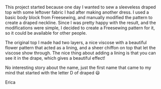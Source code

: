 This project started because one day I wanted to sew a sleeveless draped top
with some leftover fabric I had after making another dress. I used a basic body
block from Freesewing, and manually modified the pattern to create a draped
neckline. Since I was pretty happy with the result, and the modifications were
simple, I decided to create a Freesewing pattern for it, so it could be
available for other people.

The original top I made had two layers, a nice viscose with a beautiful flower
pattern that acted as a lining, and a sheer chiffon on top that let the viscose
show through. The nice thing about adding a lining is that you can see it in
the drape, which gives a beautiful effect!

No interesting story about the name, just the first name that came to my mind
that started with the letter D of draped :smiley:

Erica
